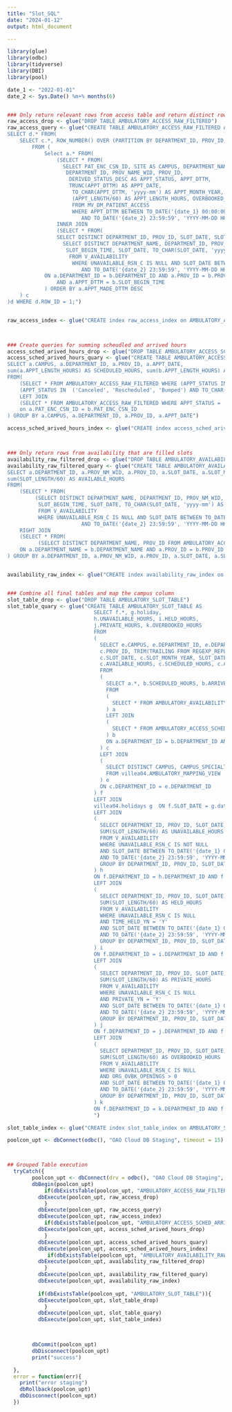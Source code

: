 ```yaml
---
title: "Slot_SQL"
date: "2024-01-12"
output: html_document

---
```


```r
library(glue)
library(odbc)
library(tidyverse)
library(DBI)
library(pool)

date_1 <- "2022-01-01"
date_2 <- Sys.Date() %m+% months(6)


### Only return relevant rows from access table and return distinct rows
raw_access_drop <- glue("DROP TABLE AMBULATORY_ACCESS_RAW_FILTERED")
raw_access_query <- glue("CREATE TABLE AMBULATORY_ACCESS_RAW_FILTERED AS 
SELECT d.* FROM(
    SELECT c.*, ROW_NUMBER() OVER (PARTITION BY DEPARTMENT_ID, PROV_ID, APPT_DTTM, OVERBOOKED_YN ORDER BY DEPARTMENT_ID, PROV_ID, APPT_DTTM, OVERBOOKED_YN) AS ROW_ID 
        FROM (
            Select a.* FROM(
                (SELECT * FROM( 
                  SELECT PAT_ENC_CSN_ID, SITE AS CAMPUS, DEPARTMENT_NAME, 
                   DEPARTMENT_ID, PROV_NAME_WID, PROV_ID, 
                    DERIVED_STATUS_DESC AS APPT_STATUS, APPT_DTTM, 
                    TRUNC(APPT_DTTM) AS APPT_DATE,
                     TO_CHAR(APPT_DTTM, 'yyyy-mm') AS APPT_MONTH_YEAR,
                     (APPT_LENGTH/60) AS APPT_LENGTH_HOURS, OVERBOOKED_YN, APPT_MADE_DTTM, APPT_CANC_DTTM
                     FROM MV_DM_PATIENT_ACCESS 
                     WHERE APPT_DTTM BETWEEN TO_DATE('{date_1} 00:00:00', 'YYYY-MM-DD HH24:MI:SS')
                        AND TO_DATE('{date_2} 23:59:59', 'YYYY-MM-DD HH24:MI:SS'))) a
                INNER JOIN
                (SELECT * FROM( 
                SELECT DISTINCT DEPARTMENT_ID, PROV_ID, SLOT_DATE, SLOT_BEGIN_TIME FROM( 
                  SELECT DISTINCT DEPARTMENT_NAME, DEPARTMENT_ID, PROV_NM_WID, PROV_ID,
                   SLOT_BEGIN_TIME, SLOT_DATE, TO_CHAR(SLOT_DATE, 'yyyy-mm') AS SLOT_MONTH_YEAR, SLOT_LENGTH
                    FROM V_AVAILABILITY 
                     WHERE UNAVAILABLE_RSN_C IS NULL AND SLOT_DATE BETWEEN TO_DATE('{date_1} 00:00:00', 'YYYY-MM-DD HH24:MI:SS')
                        AND TO_DATE('{date_2} 23:59:59', 'YYYY-MM-DD HH24:MI:SS')))) b
            ON a.DEPARTMENT_ID = b.DEPARTMENT_ID AND a.PROV_ID = b.PROV_ID 
                AND a.APPT_DTTM = b.SLOT_BEGIN_TIME
            ) ORDER BY a.APPT_MADE_DTTM DESC
    ) c
)d WHERE d.ROW_ID = 1;")


raw_access_index <- glue("CREATE index raw_access_index on AMBULATORY_ACCESS_RAW_FILTERED (APPT_DATE, DEPARTMENT_ID, CAMPUS)")



### Create queries for summing scheudled and arrived hours
access_sched_arived_hours_drop <- glue("DROP TABLE AMBULATORY_ACCESS_SCHED_ARRIVED_HOURS")
access_sched_arived_hours_quary <- glue("CREATE TABLE AMBULATORY_ACCESS_SCHED_ARRIVED_HOURS AS 
SELECT a.CAMPUS, a.DEPARTMENT_ID, a.PROV_ID, a.APPT_DATE, 
sum(a.APPT_LENGTH_HOURS) AS SCHEDULED_HOURS, sum(b.APPT_LENGTH_HOURS) AS ARRIVED_HOURS
FROM(
    (SELECT * FROM AMBULATORY_ACCESS_RAW_FILTERED WHERE (APPT_STATUS IN ('Arrived', 'No Show')) OR 
    (APPT_STATUS IN  ('Canceled', 'Rescheduled', 'Bumped') AND TO_CHAR(APPT_DTTM, 'YYYY-MM-DD') = TO_CHAR(APPT_CANC_DTTM, 'YYYY-MM-DD'))) a
    LEFT JOIN
    (SELECT * FROM AMBULATORY_ACCESS_RAW_FILTERED WHERE APPT_STATUS = 'Arrived') b
    on a.PAT_ENC_CSN_ID = b.PAT_ENC_CSN_ID
) GROUP BY a.CAMPUS, a.DEPARTMENT_ID, a.PROV_ID, a.APPT_DATE")

access_sched_arived_hours_index <- glue("CREATE index access_sched_arived_index on AMBULATORY_ACCESS_SCHED_ARRIVED_HOURS (APPT_DATE, DEPARTMENT_ID, CAMPUS)")



### Only return rows from availability that are filled slots
availability_raw_filtered_drop <- glue("DROP TABLE AMBULATORY_AVAILABILITY_RAW_FILTERED")
availability_raw_filtered_quary <- glue("CREATE TABLE AMBULATORY_AVAILABILITY_RAW_FILTERED AS
SELECT a.DEPARTMENT_ID, a.PROV_NM_WID, a.PROV_ID, a.SLOT_DATE, a.SLOT_MONTH_YEAR, 
sum(SLOT_LENGTH/60) AS AVAILABLE_HOURS
FROM(
    (SELECT * FROM(
         (SELECT DISTINCT DEPARTMENT_NAME, DEPARTMENT_ID, PROV_NM_WID, PROV_ID,
          SLOT_BEGIN_TIME, SLOT_DATE, TO_CHAR(SLOT_DATE, 'yyyy-mm') AS SLOT_MONTH_YEAR, SLOT_LENGTH
          FROM V_AVAILABILITY 
          WHERE UNAVAILABLE_RSN_C IS NULL AND SLOT_DATE BETWEEN TO_DATE('{date_1} 00:00:00', 'YYYY-MM-DD HH24:MI:SS')
                        AND TO_DATE('{date_2} 23:59:59', 'YYYY-MM-DD HH24:MI:SS')))) a
    RIGHT JOIN
    (SELECT * FROM(
          (SELECT DISTINCT DEPARTMENT_NAME, PROV_ID FROM AMBULATORY_ACCESS_RAW_FILTERED))) b
    ON a.DEPARTMENT_NAME = b.DEPARTMENT_NAME AND a.PROV_ID = b.PROV_ID
) GROUP BY a.DEPARTMENT_ID, a.PROV_NM_WID, a.PROV_ID, a.SLOT_DATE, a.SLOT_MONTH_YEAR")


availability_raw_index <- glue("CREATE index availability_raw_index on AMBULATORY_AVAILABILITY_RAW_FILTERED (SLOT_DATE, DEPARTMENT_ID)")


### Combine all final tables and map the campus column
slot_table_drop <- glue("DROP TABLE AMBULATORY_SLOT_TABLE")
slot_table_quary <- glue("CREATE TABLE AMBULATORY_SLOT_TABLE AS
                            SELECT f.*, g.holiday, 
                            h.UNAVAILABLE_HOURS, i.HELD_HOURS, 
                            j.PRIVATE_HOURS, k.OVERBOOKED_HOURS
                            FROM
                            (
                              SELECT e.CAMPUS, e.DEPARTMENT_ID, e.DEPARTMENT, e.CAMPUS_SPECIALTY, 
                              c.PROV_ID, TRIM(TRAILING FROM REGEXP_REPLACE(PROV_NM_WID, '\\[(.*?)\\]', '')) AS Provider, 
                              c.SLOT_DATE, c.SLOT_MONTH_YEAR, SLOT_DATE - (TO_CHAR(SLOT_DATE, 'D') - 1) AS APPT_WEEK, 
                              c.AVAILABLE_HOURS, c.SCHEDULED_HOURS, c.ARRIVED_HOURS, TO_CHAR(c.SLOT_DATE, 'DY') AS APPT_DAY 
                              FROM
                              (
                                SELECT a.*, b.SCHEDULED_HOURS, b.ARRIVED_HOURS
                                FROM
                                (
                                  SELECT * FROM AMBULATORY_AVAILABILITY_RAW_FILTERED
                                ) a
                                LEFT JOIN
                                (
                                  SELECT * FROM AMBULATORY_ACCESS_SCHED_ARRIVED_HOURS
                                ) b
                                ON a.DEPARTMENT_ID = b.DEPARTMENT_ID AND a.PROV_ID = b.PROV_ID AND a.SLOT_DATE = b.APPT_DATE
                              ) c
                              LEFT JOIN
                              (
                                SELECT DISTINCT CAMPUS, CAMPUS_SPECIALTY, DEPARTMENT_ID, DEPARTMENT 
                                FROM villea04.AMBULATORY_MAPPING_VIEW
                              ) e 
                              ON c.DEPARTMENT_ID = e.DEPARTMENT_ID
                            ) f
                            LEFT JOIN
                            villea04.holidays g  ON f.SLOT_DATE = g.dates
                            LEFT JOIN
                            (
                              SELECT DEPARTMENT_ID, PROV_ID, SLOT_DATE, 
                              SUM(SLOT_LENGTH/60) AS UNAVAILABLE_HOURS
                              FROM V_AVAILABILITY 
                              WHERE UNAVAILABLE_RSN_C IS NOT NULL 
                              AND SLOT_DATE BETWEEN TO_DATE('{date_1} 00:00:00', 'YYYY-MM-DD HH24:MI:SS') 
                              AND TO_DATE('{date_2} 23:59:59', 'YYYY-MM-DD HH24:MI:SS')
                              GROUP BY DEPARTMENT_ID, PROV_ID, SLOT_DATE
                            ) h
                            ON f.DEPARTMENT_ID = h.DEPARTMENT_ID AND f.PROV_ID = h.PROV_ID AND f.SLOT_DATE = h.SLOT_DATE
                            LEFT JOIN
                            (
                              SELECT DEPARTMENT_ID, PROV_ID, SLOT_DATE, 
                              SUM(SLOT_LENGTH/60) AS HELD_HOURS
                              FROM V_AVAILABILITY 
                              WHERE UNAVAILABLE_RSN_C IS NULL 
                              AND TIME_HELD_YN = 'Y'
                              AND SLOT_DATE BETWEEN TO_DATE('{date_1} 00:00:00', 'YYYY-MM-DD HH24:MI:SS') 
                              AND TO_DATE('{date_2} 23:59:59', 'YYYY-MM-DD HH24:MI:SS')
                              GROUP BY DEPARTMENT_ID, PROV_ID, SLOT_DATE
                            ) i
                            ON f.DEPARTMENT_ID = i.DEPARTMENT_ID AND f.PROV_ID = i.PROV_ID AND f.SLOT_DATE = i.SLOT_DATE
                            LEFT JOIN
                            (
                              SELECT DEPARTMENT_ID, PROV_ID, SLOT_DATE, 
                              SUM(SLOT_LENGTH/60) AS PRIVATE_HOURS
                              FROM V_AVAILABILITY 
                              WHERE UNAVAILABLE_RSN_C IS NULL 
                              AND PRIVATE_YN = 'Y'
                              AND SLOT_DATE BETWEEN TO_DATE('{date_1} 00:00:00', 'YYYY-MM-DD HH24:MI:SS') 
                              AND TO_DATE('{date_2} 23:59:59', 'YYYY-MM-DD HH24:MI:SS')
                              GROUP BY DEPARTMENT_ID, PROV_ID, SLOT_DATE
                            ) j
                            ON f.DEPARTMENT_ID = j.DEPARTMENT_ID AND f.PROV_ID = j.PROV_ID AND f.SLOT_DATE = j.SLOT_DATE
                            LEFT JOIN
                            (
                              SELECT DEPARTMENT_ID, PROV_ID, SLOT_DATE, 
                              SUM(SLOT_LENGTH/60) AS OVERBOOKED_HOURS
                              FROM V_AVAILABILITY 
                              WHERE UNAVAILABLE_RSN_C IS NULL 
                              AND ORG_OVBK_OPENINGS > 0
                              AND SLOT_DATE BETWEEN TO_DATE('{date_1} 00:00:00', 'YYYY-MM-DD HH24:MI:SS') 
                              AND TO_DATE('{date_2} 23:59:59', 'YYYY-MM-DD HH24:MI:SS')
                              GROUP BY DEPARTMENT_ID, PROV_ID, SLOT_DATE
                            ) k
                            ON f.DEPARTMENT_ID = k.DEPARTMENT_ID AND f.PROV_ID = k.PROV_ID AND f.SLOT_DATE = k.SLOT_DATE
                            ")

slot_table_index <- glue("CREATE index slot_table_index on AMBULATORY_SLOT_TABLE (SLOT_DATE, DEPARTMENT_ID, CAMPUS)")

poolcon_upt <- dbConnect(odbc(), "OAO Cloud DB Staging", timeout = 15)



## Grouped Table execution
  tryCatch({
        poolcon_upt <- dbConnect(drv = odbc(), "OAO Cloud DB Staging", timeout = 30)
        dbBegin(poolcon_upt)
            if(dbExistsTable(poolcon_upt, "AMBULATORY_ACCESS_RAW_FILTERED")){
          dbExecute(poolcon_upt, raw_access_drop) 
            }
          dbExecute(poolcon_upt, raw_access_query) 
          dbExecute(poolcon_upt, raw_access_index)
            if(dbExistsTable(poolcon_upt, "AMBULATORY_ACCESS_SCHED_ARRIVED_HOURS")){
          dbExecute(poolcon_upt, access_sched_arived_hours_drop) 
            }
          dbExecute(poolcon_upt, access_sched_arived_hours_quary) 
          dbExecute(poolcon_upt, access_sched_arived_hours_index)
             if(dbExistsTable(poolcon_upt, "AMBULATORY_AVAILABILITY_RAW_FILTERED")){
          dbExecute(poolcon_upt, availability_raw_filtered_drop) 
            }
          dbExecute(poolcon_upt, availability_raw_filtered_quary) 
          dbExecute(poolcon_upt, availability_raw_index)
          
          if(dbExistsTable(poolcon_upt, "AMBULATORY_SLOT_TABLE")){
          dbExecute(poolcon_upt, slot_table_drop) 
            }
          dbExecute(poolcon_upt, slot_table_quary) 
          dbExecute(poolcon_upt, slot_table_index)


        
        dbCommit(poolcon_upt)
        dbDisconnect(poolcon_upt)
        print("success")

  },
  error = function(err){
    print("error staging")
    dbRollback(poolcon_upt)
    dbDisconnect(poolcon_upt)
  })

```

